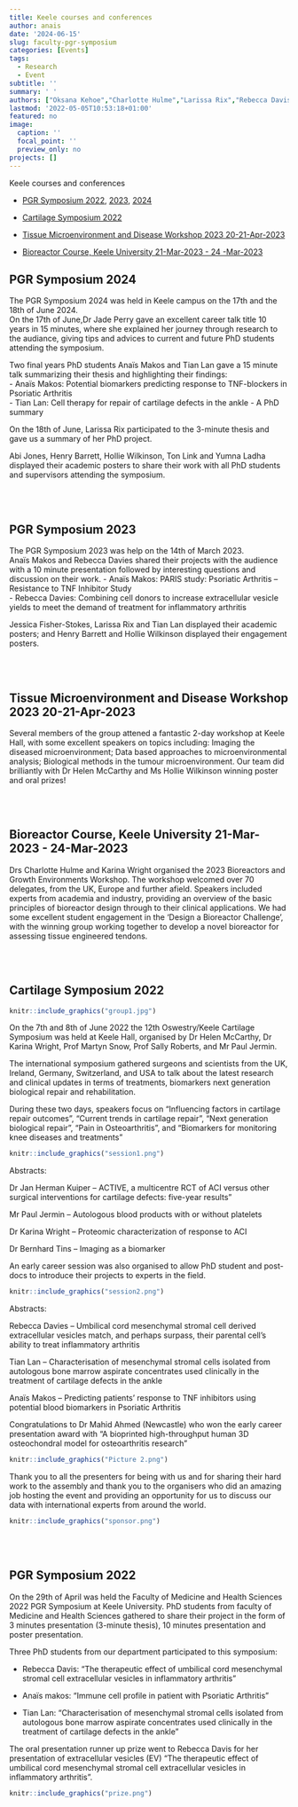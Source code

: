 ```yaml
---
title: Keele courses and conferences
author: anais
date: '2024-06-15'
slug: faculty-pgr-symposium
categories: [Events]
tags:
  - Research
  - Event
subtitle: ''
summary: ' '
authors: ["Oksana Kehoe","Charlotte Hulme","Larissa Rix","Rebecca Davis","Anaïs Makos","Tian Lan","Jessica Fisher-Stokes"]
lastmod: '2022-05-05T10:53:18+01:00'
featured: no
image:
  caption: ''
  focal_point: ''
  preview_only: no
projects: []
---
```

Keele courses and conferences  

- [PGR Symposium 2022](#pgr-symposium-2022), [2023](#pgr-symposium-2023), [2024](#pgr-symposium-2024)   

- [Cartilage Symposium 2022](#cartilage-symposium-2022)

- [Tissue Microenvironment and Disease Workshop 2023 20-21-Apr-2023](#tissue-microenvironment-2023)

- [Bioreactor Course, Keele University 21-Mar-2023 - 24 -Mar-2023](#bioreactor-course-2023)  


<h2 id="pgr-symposium-2024">PGR Symposium 2024</h2>

The PGR Symposium 2024 was held in Keele campus on the 17th and the 18th of June 2024.  
On the 17th of June,Dr Jade Perry gave an excellent career talk title 10 years in 15 minutes, where she explained her journey through research to the audiance, giving tips and advices to current and future PhD students attending the symposium.  

Two final years PhD students Anaïs Makos and Tian Lan gave a 15 minute talk summarizing their thesis and highlighting their findings:  
- Anaïs Makos: Potential biomarkers predicting response to TNF-blockers in Psoriatic Arthritis  
- Tian Lan: Cell therapy for repair of cartilage defects in the ankle - A PhD summary  

On the 18th of June, Larissa Rix participated to the 3-minute thesis and gave us a summary of her PhD project.  

Abi Jones, Henry Barrett, Hollie Wilkinson, Ton Link and Yumna Ladha displayed their academic posters to share their work with all PhD students and supervisors attending the symposium.

<br><br>

<h2 id="pgr-symposium-2023">PGR Symposium 2023</h2>
The PGR Symposium 2023 was help on the 14th of March 2023.  
Anaïs Makos and Rebecca Davies shared their projects with the audience with a 10 minute presentation followed by interesting questions and discussion on their work. 
- Anaïs Makos: PARIS study: Psoriatic Arthritis – Resistance to TNF Inhibitor Study  
- Rebecca Davies: Combining cell donors to increase extracellular vesicle yields to meet the demand of treatment for inflammatory arthritis  

Jessica Fisher-Stokes, Larissa Rix and Tian Lan displayed their academic posters; and Henry Barrett and Hollie Wilkinson displayed their engagement posters. 

<br><br>

<h2 id="tissue-microenvironment-2023">Tissue Microenvironment and Disease Workshop 2023 20-21-Apr-2023</h2>

Several members of the group attened a fantastic 2-day workshop at Keele Hall, with some excellent speakers on topics including: Imaging the diseased microenvironment; Data based approaches to microenvironmental analysis; Biological methods in the tumour microenvironment.  Our team did brilliantly with Dr Helen McCarthy and Ms Hollie Wilkinson winning poster and oral prizes! 

<br><br>

<h2 id="bioreactor-course-2023">Bioreactor Course, Keele University 21-Mar-2023 - 24-Mar-2023</h2>

Drs Charlotte Hulme and Karina Wright organised the 2023 Bioreactors and Growth Environments Workshop. The workshop welcomed over 70 delegates, from the UK, Europe and further afield. Speakers included experts from academia and industry, providing an overview of the basic principles of bioreactor design through to their clinical applications. We had some excellent student engagement in the 'Design a Bioreactor Challenge', with the winning group working together to develop a novel bioreactor for assessing tissue engineered tendons. 

<br><br>

<h2 id="cartilage-symposium-2022">Cartilage Symposium 2022</h2>

```r
knitr::include_graphics("group1.jpg")
```

On the 7th and 8th of June 2022 the 12th Oswestry/Keele Cartilage Symposium was held at Keele Hall, organised by Dr Helen McCarthy, Dr Karina Wright, Prof Martyn Snow, Prof Sally Roberts, and Mr Paul Jermin.

The international symposium gathered surgeons and scientists from the UK, Ireland, Germany, Switzerland, and USA to talk about the latest research and clinical updates in terms of treatments, biomarkers next generation biological repair and rehabilitation.

During these two days, speakers focus on “Influencing factors in cartilage repair outcomes”, “Current trends in cartilage repair”, “Next generation biological repair”, “Pain in Osteoarthritis”, and “Biomarkers for monitoring knee diseases and treatments”

```r
knitr::include_graphics("session1.png")
```

Abstracts:

Dr Jan Herman Kuiper – ACTIVE, a multicentre RCT of ACI versus other surgical interventions for cartilage defects: five-year results”  

Mr Paul Jermin – Autologous blood products with or without platelets  

Dr Karina Wright – Proteomic characterization of response to ACI  

Dr Bernhard Tins – Imaging as a biomarker  

An early career session was also organised to allow PhD student and post-docs to introduce their projects to experts in the field.

```r
knitr::include_graphics("session2.png")
```

Abstracts:

Rebecca Davies – Umbilical cord mesenchymal stromal cell derived extracellular vesicles match, and perhaps surpass, their parental cell’s ability to treat inflammatory arthritis  

Tian Lan – Characterisation of mesenchymal stromal cells isolated from autologous bone marrow aspirate concentrates used clinically in the treatment of cartilage defects in the ankle  

Anaïs Makos – Predicting patients’ response to TNF inhibitors using potential blood biomarkers in Psoriatic Arthritis  


Congratulations to Dr Mahid Ahmed (Newcastle) who won the early career presentation award with “A bioprinted high-throughput human 3D osteochondral model for osteoarthritis research”

```r
knitr::include_graphics("Picture 2.png")
```

Thank you to all the presenters for being with us and for sharing their hard work to the assembly and thank you to the organisers who did an amazing job hosting the event and providing an opportunity for us to discuss our data with international experts from around the world.

```r
knitr::include_graphics("sponsor.png")
```

<br><br>

<h2 id="pgr-symposium-2022">PGR Symposium 2022</h2>

On the 29th of April was held the Faculty of Medicine and Health Sciences 2022 PGR Symposium at Keele University. PhD students from faculty of Medicine and Health Sciences gathered to share their project in the form of 3 minutes presentation (3-minute thesis), 10 minutes presentation and poster presentation.

Three PhD students from our department participated to this symposium: 

  - Rebecca Davis: “The therapeutic effect of umbilical cord mesenchymal stromal cell extracellular vesicles in inflammatory arthritis”
  
  - Anaïs makos: “Immune cell profile in patient with Psoriatic Arthritis”
  
  - Tian Lan: “Characterisation of mesenchymal stromal cells isolated from autologous bone marrow aspirate concentrates used clinically in the treatment of cartilage defects in the ankle”

The oral presentation runner up prize went to Rebecca Davis for her presentation of extracellular vesicles (EV) “The therapeutic effect of umbilical cord mesenchymal stromal cell extracellular vesicles in inflammatory arthritis”.

```r
knitr::include_graphics("prize.png")
```

